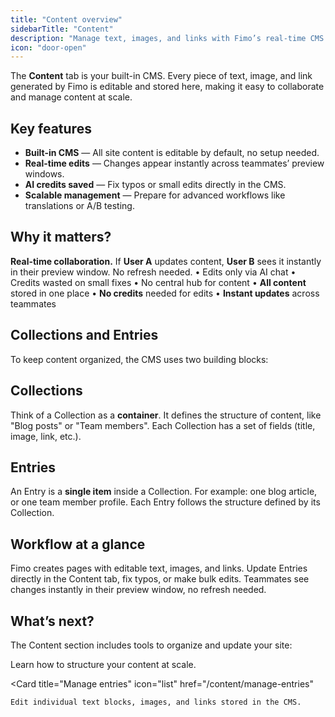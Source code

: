 ```yaml
---
title: "Content overview"
sidebarTitle: "Content"
description: "Manage text, images, and links with Fimo’s real-time CMS."
icon: "door-open"
---
```


The **Content** tab is your built-in CMS. Every piece of text, image, and link generated by Fimo is editable and stored here, making it easy to collaborate and manage content at scale.

## Key features

- **Built-in CMS** — All site content is editable by default, no setup needed.  
- **Real-time edits** — Changes appear instantly across teammates’ preview windows.  
- **AI credits saved** — Fix typos or small edits directly in the CMS.  
- **Scalable management** — Prepare for advanced workflows like translations or A/B testing.  

## Why it matters?

<Tip>
<strong>Real-time collaboration.</strong> If <strong>User A</strong> updates content, <strong>User B</strong> sees it instantly in their preview window. No refresh needed.
</Tip>

<Columns cols={2}>
  <Card title="Without a CMS" icon="ban">
    • Edits only via AI chat  
    • Credits wasted on small fixes  
    • No central hub for content  
  </Card>

  <Card title="With Fimo CMS" icon="check">
    • <strong>All content</strong> stored in one place  
    • <strong>No credits</strong> needed for edits  
    • <strong>Instant updates</strong> across teammates  
  </Card>
</Columns>

## Collections and Entries

To keep content organized, the CMS uses two building blocks:

## <Icon icon="folder-open"/> Collections  
Think of a Collection as a **container**. It defines the structure of content, like "Blog posts" or "Team members". Each Collection has a set of fields (title, image, link, etc.).

## <Icon icon="list"/> Entries  
An Entry is a **single item** inside a Collection. For example: one blog article, or one team member profile. Each Entry follows the structure defined by its Collection.

## Workflow at a glance

<Steps>
  <Step title="Generate your site with AI">
    Fimo creates pages with editable text, images, and links.
  </Step>
  <Step title="Manage content in the CMS">
    Update Entries directly in the Content tab, fix typos, or make bulk edits.
  </Step>
  <Step title="Collaborate in real time">
    Teammates see changes instantly in their preview window, no refresh needed.
  </Step>
</Steps>

## What’s next?

The Content section includes tools to organize and update your site:

<Columns cols={2}>
  <Card
    title="Manage collections"
    icon="folder-open"
    href="/content/manage-collections"
  >
    Learn how to structure your content at scale.
  </Card>

  <Card
    title="Manage entries"
    icon="list"
    href="/content/manage-entries"
  >
    Edit individual text blocks, images, and links stored in the CMS.
  </Card>
</Columns>
